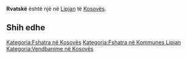 {{Fshat në 
 | Emri                = Rvatskë
 | EmriAlt                = 
 | NAME_SHORT_FORM=      
 | NAME_GENERIC=      
 | NAME_SORT_NAME_RO=      RVATSKE
 | FULL_NAME_RO = Rvatskë
 | FULL_NAME_ND_RO=Rvatske
 | SORT_NAME_RG=RVATSKE
 | FULL_NAME_RG=Rvatskë
 | FULL_NAME_ND_RG=Rvatske
 | SRP_NAME_SHORT_FORM=      
 | SRP_NAME_GENERIC=      
 | SRP_NAME_SORT_NAME_RO=      
 | SRP_FULL_NAME_RO = 
 | SRP_FULL_NAME_ND_RO=
 | SRP_SORT_NAME_RG=
 | SRP_FULL_NAME_RG=
 | SRP_FULL_NAME_ND_RG=
 | Emri (Rasa dhanore) = 
 | Figura              = 
 | Shteti              = Kosovo
 | Komuna              = Lipjan
 | Kodi postar         = 
 | Sipërfaqja          = 

 | Popullsia           = 

 | Regj. i popullsisë  = 
 | Dend. e popullsisë  = 
 | Faqja zyrtare       = 
 <!--- Koordinatat ----> 
 | Gjerësia            = 43.179167
 | Gjatësia            = 20.687222
 | Lartësia            = 
}}
'''Rvatskë''' është një [[]] në [[Lipjan]] të [[Kosovës]].

<!-- == Gjeografia == -->
<!-- == Historia == -->
<!-- == Demografia == -->
== Shih edhe ==
{{Komuna Lipjan}}
{{Kosovo-Administrata-Cung}}

[[Kategoria:Fshatra në Kosovës]]
[[Kategoria:Fshatra në Kommunes Lipjan]]
[[Kategoria:Vendbanime në Kosovës]]
